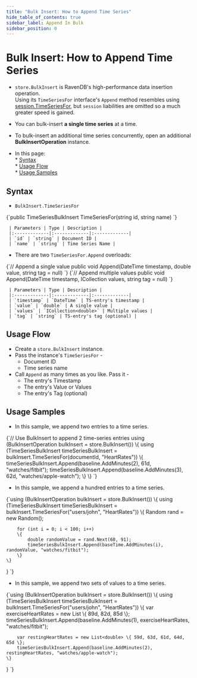 ```yaml
---
title: "Bulk Insert: How to Append Time Series"
hide_table_of_contents: true
sidebar_label: Append In Bulk
sidebar_position: 0
---
```



# Bulk Insert: How to Append Time Series
<Admonition type="note" title="Note">

* `store.BulkInsert` is RavenDB's high-performance data insertion operation.  
  Using its `TimeSeriesFor` interface's `Append` method resembles using 
  [session.TimeSeriesFor](../../../../document-extensions/timeseries/client-api/session/append.mdx), 
  but `session` liabilities are omitted so a much greater speed is gained.  

* You can bulk-insert **a single time series** at a time.  

* To bulk-insert an additional time series concurrently, open an additional **BulkInsertOperation** 
  instance.  

* In this page:  
      * [Syntax](../../../../document-extensions/timeseries/client-api/bulk-insert/append-in-bulk.mdx#syntax)  
      * [Usage Flow](../../../../document-extensions/timeseries/client-api/bulk-insert/append-in-bulk.mdx#usage-flow)  
      * [Usage Samples](../../../../document-extensions/timeseries/client-api/bulk-insert/append-in-bulk.mdx#usage-samples)  

</Admonition>

## Syntax

*   `BulkInsert.TimeSeriesFor`
<TabItem value="json" label="json">
<CodeBlock language="json">
{`public TimeSeriesBulkInsert TimeSeriesFor(string id, string name)
`}
</CodeBlock>
</TabItem>

     | Parameters | Type | Description |
     |:-------------|:-------------|:-------------|
     | `id` | `string` | Document ID |
     | `name` | `string` | Time Series Name |
* There are two `TimeSeriesFor.Append` overloads:  
<TabItem value="Append-Operation-Definition-1" label="Append-Operation-Definition-1">
<CodeBlock language="csharp">
{`// Append a single value
public void Append(DateTime timestamp, double value, string tag = null)
`}
</CodeBlock>
</TabItem>
<TabItem value="Append-Operation-Definition-2" label="Append-Operation-Definition-2">
<CodeBlock language="csharp">
{`// Append multiple values
public void Append(DateTime timestamp, ICollection<double> values, string tag = null)
`}
</CodeBlock>
</TabItem>

     | Parameters | Type | Description |
     |:-------------|:-------------|:-------------|
     | `timestamp` | `DateTime` | TS-entry's timestamp |
     | `value` | `double` | A single value |
     | `values` | `ICollection<double>` | Multiple values |
     | `tag` | `string` | TS-entry's tag (optional) |



## Usage Flow

* Create a `store.BulkInsert` instance.  
* Pass the instance's `TimeSeriesFor` -  
   * Document ID  
   * Time series name  
* Call `Append` as many times as you like. Pass it -  
   * The entry's Timestamp  
   * The entry's Value or Values  
   * The entry's Tag (optional)  



## Usage Samples

* In this sample, we append two entries to a time series.  
<TabItem value="timeseries_region_Use-BulkInsert-To-Append-2-Entries" label="timeseries_region_Use-BulkInsert-To-Append-2-Entries">
<CodeBlock language="csharp">
{`// Use BulkInsert to append 2 time-series entries
using (BulkInsertOperation bulkInsert = store.BulkInsert())
\{
    using (TimeSeriesBulkInsert timeSeriesBulkInsert = bulkInsert.TimeSeriesFor(documentId, "HeartRates"))
    \{
        timeSeriesBulkInsert.Append(baseline.AddMinutes(2), 61d, "watches/fitbit");
        timeSeriesBulkInsert.Append(baseline.AddMinutes(3), 62d, "watches/apple-watch");
    \}
\}
`}
</CodeBlock>
</TabItem>  

* In this sample, we append a hundred entries to a time series.  
<TabItem value="timeseries_region_Use-BulkInsert-To-Append-100-Entries" label="timeseries_region_Use-BulkInsert-To-Append-100-Entries">
<CodeBlock language="csharp">
{`using (BulkInsertOperation bulkInsert = store.BulkInsert())
\{
    using (TimeSeriesBulkInsert timeSeriesBulkInsert =
           bulkInsert.TimeSeriesFor("users/john", "HeartRates"))
    \{
        Random rand = new Random();
        
        for (int i = 0; i < 100; i++)
        \{
            double randomValue = rand.Next(60, 91); 
            timeSeriesBulkInsert.Append(baseTime.AddMinutes(i), randomValue, "watches/fitbit");
        \}
    \}
\}
`}
</CodeBlock>
</TabItem>  

* In this sample, we append two sets of values to a time series.  
<TabItem value="BulkInsert-overload-2-Two-HeartRate-Sets" label="BulkInsert-overload-2-Two-HeartRate-Sets">
<CodeBlock language="csharp">
{`using (BulkInsertOperation bulkInsert = store.BulkInsert())
\{
    using (TimeSeriesBulkInsert timeSeriesBulkInsert =
           bulkInsert.TimeSeriesFor("users/john", "HeartRates"))
    \{
        var exerciseHeartRates = new List<double> \{ 89d, 82d, 85d \};
        timeSeriesBulkInsert.Append(baseline.AddMinutes(1), exerciseHeartRates, "watches/fitbit");
        
        var restingHeartRates = new List<double> \{ 59d, 63d, 61d, 64d, 65d \};
        timeSeriesBulkInsert.Append(baseline.AddMinutes(2), restingHeartRates, "watches/apple-watch");
    \}
\}
`}
</CodeBlock>
</TabItem>  



